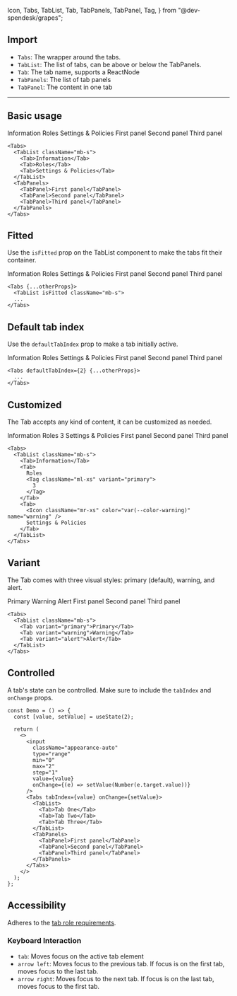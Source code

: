   Icon,
  Tabs,
  TabList,
  Tab,
  TabPanels,
  TabPanel,
  Tag,
} from "@dev-spendesk/grapes";


## Import

- `Tabs`: The wrapper around the tabs.
- `TabList`: The list of tabs, can be above or below the TabPanels.
- `Tab`: The tab name, supports a ReactNode
- `TabPanels`: The list of tab panels
- `TabPanel`: The content in one tab

---

## Basic usage

<Preview className="block body-m">
  <Tabs>
    <TabList className="mb-s">
      <Tab>Information</Tab>
      <Tab>Roles</Tab>
      <Tab>Settings & Policies</Tab>
    </TabList>
    <TabPanels>
      <TabPanel>First panel</TabPanel>
      <TabPanel>Second panel</TabPanel>
      <TabPanel>Third panel</TabPanel>
    </TabPanels>
  </Tabs>
</Preview>

```tsx
<Tabs>
  <TabList className="mb-s">
    <Tab>Information</Tab>
    <Tab>Roles</Tab>
    <Tab>Settings & Policies</Tab>
  </TabList>
  <TabPanels>
    <TabPanel>First panel</TabPanel>
    <TabPanel>Second panel</TabPanel>
    <TabPanel>Third panel</TabPanel>
  </TabPanels>
</Tabs>
```

## Fitted

Use the `isFitted` prop on the TabList component to make the tabs fit their container.

<Preview className="block body-m">
  <Tabs>
    <TabList isFitted className="mb-s">
      <Tab>Information</Tab>
      <Tab>Roles</Tab>
      <Tab>Settings & Policies</Tab>
    </TabList>
    <TabPanels>
      <TabPanel>First panel</TabPanel>
      <TabPanel>Second panel</TabPanel>
      <TabPanel>Third panel</TabPanel>
    </TabPanels>
  </Tabs>
</Preview>

```tsx
<Tabs {...otherProps}>
  <TabList isFitted className="mb-s">
  ...
</Tabs>
```

## Default tab index

Use the `defaultTabIndex` prop to make a tab initially active.

<Preview className="block body-m">
  <Tabs defaultTabIndex={2}>
    <TabList className="mb-s">
      <Tab>Information</Tab>
      <Tab>Roles</Tab>
      <Tab>Settings & Policies</Tab>
    </TabList>
    <TabPanels>
      <TabPanel>First panel</TabPanel>
      <TabPanel>Second panel</TabPanel>
      <TabPanel>Third panel</TabPanel>
    </TabPanels>
  </Tabs>
</Preview>

```tsx
<Tabs defaultTabIndex={2} {...otherProps}>
  ...
</Tabs>
```

## Customized

The Tab accepts any kind of content, it can be customized as needed.

<Preview className="block body-m">
  <Tabs>
    <TabList className="mb-s">
      <Tab>Information</Tab>
      <Tab>
        Roles
        <Tag className="ml-xs" variant="primary">
          3
        </Tag>
      </Tab>
      <Tab>
        <Icon className="mr-xs" color="var(--color-warning)" name="warning" />
        Settings & Policies
      </Tab>
    </TabList>
    <TabPanels>
      <TabPanel>First panel</TabPanel>
      <TabPanel>Second panel</TabPanel>
      <TabPanel>Third panel</TabPanel>
    </TabPanels>
  </Tabs>
</Preview>

```tsx
<Tabs>
  <TabList className="mb-s">
    <Tab>Information</Tab>
    <Tab>
      Roles
      <Tag className="ml-xs" variant="primary">
        3
      </Tag>
    </Tab>
    <Tab>
      <Icon className="mr-xs" color="var(--color-warning)" name="warning" />
      Settings & Policies
    </Tab>
  </TabList>
</Tabs>
```

## Variant

The Tab comes with three visual styles: primary (default), warning, and alert.

<Preview className="block body-m">
  <Tabs>
    <TabList className="mb-s">
      <Tab variant="primary">Primary</Tab>
      <Tab variant="warning">Warning</Tab>
      <Tab variant="alert">Alert</Tab>
    </TabList>
    <TabPanels>
      <TabPanel>First panel</TabPanel>
      <TabPanel>Second panel</TabPanel>
      <TabPanel>Third panel</TabPanel>
    </TabPanels>
  </Tabs>
</Preview>

```tsx
<Tabs>
  <TabList className="mb-s">
    <Tab variant="primary">Primary</Tab>
    <Tab variant="warning">Warning</Tab>
    <Tab variant="alert">Alert</Tab>
  </TabList>
</Tabs>
```

## Controlled

A tab's state can be controlled. Make sure to include the `tabIndex` and `onChange` props.

<Preview className="block body-m">
  <DemoControlledTabs />
</Preview>

```tsx
const Demo = () => {
  const [value, setValue] = useState(2);

  return (
    <>
      <input
        className="appearance-auto"
        type="range"
        min="0"
        max="2"
        step="1"
        value={value}
        onChange={(e) => setValue(Number(e.target.value))}
      />
      <Tabs tabIndex={value} onChange={setValue}>
        <TabList>
          <Tab>Tab One</Tab>
          <Tab>Tab Two</Tab>
          <Tab>Tab Three</Tab>
        </TabList>
        <TabPanels>
          <TabPanel>First panel</TabPanel>
          <TabPanel>Second panel</TabPanel>
          <TabPanel>Third panel</TabPanel>
        </TabPanels>
      </Tabs>
    </>
  );
};
```

## Accessibility

Adheres to the [tab role requirements](https://www.w3.org/TR/wai-aria-1.2/#tab).

### Keyboard Interaction

- `tab`: Moves focus on the active tab element
- `arrow left`: Moves focus to the previous tab. If focus is on the first tab, moves focus to the last tab.
- `arrow right`: Moves focus to the next tab. If focus is on the last tab, moves focus to the first tab.
